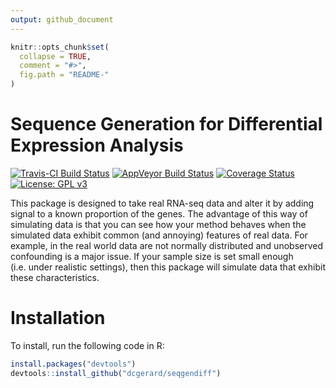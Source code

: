 ```yaml
---
output: github_document
---
```


<!-- README.md is generated from README.Rmd. Please edit that file -->

```r
knitr::opts_chunk$set(
  collapse = TRUE,
  comment = "#>",
  fig.path = "README-"
)
```

# Sequence Generation for Differential Expression Analysis
[![Travis-CI Build Status](https://travis-ci.org/dcgerard/seqgendiff.svg?branch=master)](https://travis-ci.org/dcgerard/seqgendiff)
[![AppVeyor Build Status](https://ci.appveyor.com/api/projects/status/github/dcgerard/seqgendiff?branch=master&svg=true)](https://ci.appveyor.com/project/dcgerard/seqgendiff)
[![Coverage Status](https://img.shields.io/codecov/c/github/dcgerard/seqgendiff/master.svg)](https://codecov.io/github/dcgerard/seqgendiff?branch=master)
[![License: GPL v3](https://img.shields.io/badge/License-GPL%20v3-blue.svg)](http://www.gnu.org/licenses/gpl-3.0)

This package is designed to take real RNA-seq data and alter it by adding signal to a known proportion of the genes. The advantage of this way of simulating data is that you can see how your method behaves when the simulated data exhibit common (and annoying) features of real data. For example, in the real world data are not normally distributed and unobserved confounding is a major issue. If your sample size is set small enough (i.e. under realistic settings), then this package will simulate data that exhibit these characteristics.

# Installation
To install, run the following code in R:
```r
install.packages("devtools")
devtools::install_github("dcgerard/seqgendiff")
```
